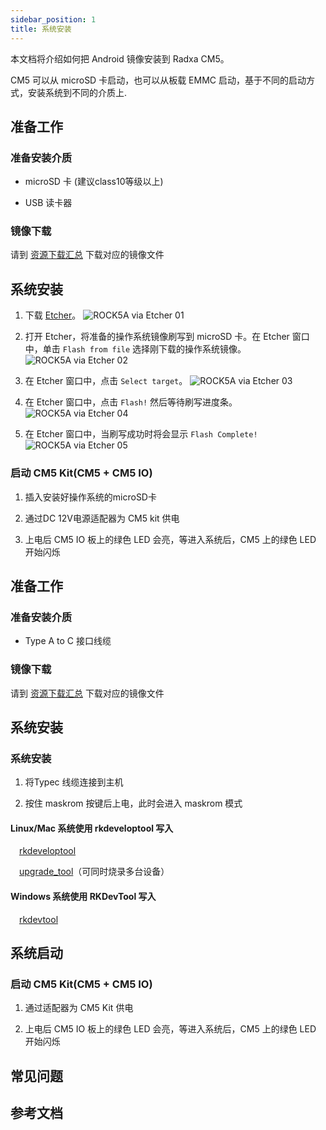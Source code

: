 ```yaml
---
sidebar_position: 1
title: 系统安装
---
```


本文档将介绍如何把 Android 镜像安装到 Radxa CM5。

CM5 可以从 microSD 卡启动，也可以从板载 EMMC 启动，基于不同的启动方式，安装系统到不同的介质上.

<Tabs queryString="target">

<TabItem value="microSD" label="安装系统到 microSD 卡">

## 准备工作

### 准备安装介质

- microSD 卡 (建议class10等级以上)

- USB 读卡器

### 镜像下载

请到 [资源下载汇总](../getting-started/download) 下载对应的镜像文件

## 系统安装

1. 下载 [Etcher](https://etcher.balena.io/)。
   ![ROCK5A via Etcher 01](/img/rock5a/rock5a-etcher.webp)

2. 打开 Etcher，将准备的操作系统镜像刷写到 microSD 卡。在 Etcher 窗口中，单击 `Flash from file` 选择刚下载的操作系统镜像。
   ![ROCK5A via Etcher 02](/img/rock5a/rock5a-etcher-1.webp)

3. 在 Etcher 窗口中，点击 `Select target`。
   ![ROCK5A via Etcher 03](/img/rock5a/rock5a-etcher-2.webp)

4. 在 Etcher 窗口中，点击 `Flash!` 然后等待刷写进度条。
   ![ROCK5A via Etcher 04](/img/rock5a/rock5a-etcher-3.webp)

5. 在 Etcher 窗口中，当刷写成功时将会显示 `Flash Complete!`
   ![ROCK5A via Etcher 05](/img/rock5a/rock5a-etcher-4.webp)

### 启动 CM5 Kit(CM5 + CM5 IO)

1. 插入安装好操作系统的microSD卡

2. 通过DC 12V电源适配器为 CM5 kit 供电

3. 上电后 CM5 IO 板上的绿色 LED 会亮，等进入系统后，CM5 上的绿色 LED 开始闪烁

</TabItem>

<TabItem value="eMMC" label="安装系统到 eMMC ">

## 准备工作

### 准备安装介质

- Type A to C 接口线缆

### 镜像下载

请到 [资源下载汇总](../getting-started/download) 下载对应的镜像文件

## 系统安装

### 系统安装

1. 将Typec 线缆连接到主机

2. 按住 maskrom 按键后上电，此时会进入 maskrom 模式

<Tabs queryString="target">

<TabItem value="Linux/Mac" label="Linux">

#### Linux/Mac 系统使用 rkdeveloptool 写入

&emsp;[rkdeveloptool](../radxa-os/low-level-dev/rkdeveloptool)

&emsp;[upgrade_tool](../radxa-os/low-level-dev/upgrade-tool)（可同时烧录多台设备）

</TabItem>

<TabItem value="Windows" label="Windows">

#### Windows 系统使用 RKDevTool 写入

&emsp;[rkdevtool](../radxa-os/low-level-dev/rkdevtool)

</TabItem>

</Tabs>

## 系统启动

### 启动 CM5 Kit(CM5 + CM5 IO)

1. 通过适配器为 CM5 Kit 供电

2. 上电后 CM5 IO 板上的绿色 LED 会亮，等进入系统后，CM5 上的绿色 LED 开始闪烁

</TabItem>

</Tabs>

## 常见问题

## 参考文档
